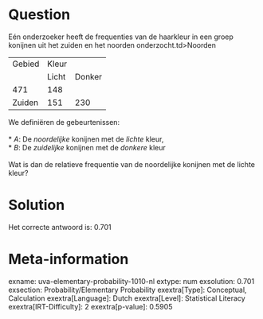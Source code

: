 Question
========

Eén onderzoeker heeft de frequenties van de haarkleur in een groep
konijnen uit het zuiden en het noorden onderzocht.td\>Noorden

  -------- ------- --------
  Gebied   Kleur   
           Licht   Donker
  471      148     
  Zuiden   151     230
  -------- ------- --------

We definiëren de gebeurtenissen:\
\
* *A*: De *noordelijke* konijnen met de *lichte* kleur,\
* *B*: De *zuidelijke* konijnen met de *donkere* kleur\
\
Wat is dan de relatieve frequentie van de noordelijke konijnen met de
lichte kleur?

Solution
========

Het correcte antwoord is: 0.701

Meta-information
================
exname: uva-elementary-probability-1010-nl
extype: num
exsolution: 0.701
exsection: Probability/Elementary Probability
exextra[Type]: Conceptual, Calculation
exextra[Language]: Dutch
exextra[Level]: Statistical Literacy
exextra[IRT-Difficulty]: 2
exextra[p-value]: 0.5905
